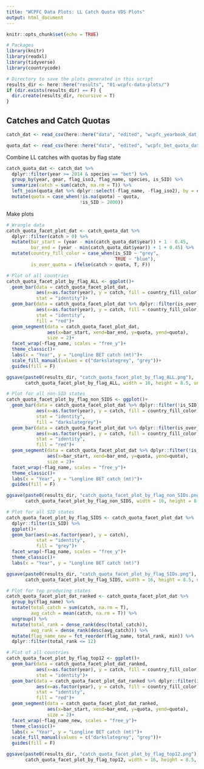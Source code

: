 ```yaml
---
title: "WCPFC Data Plots: LL Catch Quota VDS Plots"
output: html_document
---
```


```r
knitr::opts_chunk$set(echo = TRUE)

# Packages
library(knitr)
library(readxl)
library(tidyverse)
library(countrycode)

# Directory to save the plots generated in this script
results_dir <- here::here("results", "01-wcpfc-data-plots/")
if (dir.exists(results_dir) == F) {
  dir.create(results_dir, recursive = T)
} 
```

## Catches and Catch Quotas

```r
catch_dat <- read_csv(here::here("data", "edited", "wcpfc_yearbook_dat_tidy_1950_2018_LL_ONLY.csv"))

quota_dat <- read_csv(here::here("data", "edited", "wcpfc_bet_quota_dat_tidy_2014_2020.csv"))
```

Combine LL catches with quotas by flag state

```r
catch_quota_dat <- catch_dat %>%
  dplyr::filter(year >= 2014 & species == "bet") %>%
  group_by(year, gear, flag_iso3, flag_name, species, is_SID) %>%
  summarize(catch = sum(catch, na.rm = T)) %>%
  left_join(quota_dat %>% dplyr::select(-flag_name, -flag_iso2), by = c("year", "flag_iso3")) %>%
  mutate(quota = case_when(!is.na(quota) ~ quota,
                           !is_SID ~ 2000))
```

Make plots

```r
# Wrangle data
catch_quota_facet_plot_dat <- catch_quota_dat %>%
  dplyr::filter(catch > 0) %>%
  mutate(bar_start = (year - min(catch_quota_dat$year)) + 1 - 0.45,
         bar_end = (year - min(catch_quota_dat$year)) + 1 + 0.45) %>%
  mutate(country_fill_color = case_when(is_SID ~ "grey",
                                        TRUE ~ "blue"),
         is_over_quota = ifelse(catch > quota, T, F)) 

# Plot of all countries
catch_quota_facet_plot_by_flag_ALL <- ggplot()+
  geom_bar(data = catch_quota_facet_plot_dat,
           aes(x=as.factor(year), y = catch, fill = country_fill_color), 
           stat = "identity")+
  geom_bar(data = catch_quota_facet_plot_dat %>% dplyr::filter(is_over_quota),
           aes(x=as.factor(year), y = catch, fill = country_fill_color), 
           stat = "identity",
           fill = "red")+
  geom_segment(data = catch_quota_facet_plot_dat,
               aes(x=bar_start, xend=bar_end, y=quota, yend=quota),
               size = 2)+
  facet_wrap(~flag_name, scales = "free_y")+
  theme_classic()+
  labs(x = "Year", y = "Longline BET catch (mt)")+
  scale_fill_manual(values = c("darkslategrey", "grey"))+
  guides(fill = F)

ggsave(paste0(results_dir, "catch_quota_facet_plot_by_flag_ALL.png"), 
       catch_quota_facet_plot_by_flag_ALL, width = 16, height = 8.5, units = "in")
```

```r
# Plot for all non-SID states
catch_quota_facet_plot_by_flag_non_SIDS <- ggplot()+
  geom_bar(data = catch_quota_facet_plot_dat %>% dplyr::filter(!is_SID),
           aes(x=as.factor(year), y = catch, fill = country_fill_color), 
           stat = "identity",
           fill = "darkslategrey")+
  geom_bar(data = catch_quota_facet_plot_dat %>% dplyr::filter(is_over_quota),
           aes(x=as.factor(year), y = catch, fill = country_fill_color), 
           stat = "identity",
           fill = "red")+
  geom_segment(data = catch_quota_facet_plot_dat %>% dplyr::filter(!is_SID),
               aes(x=bar_start, xend=bar_end, y=quota, yend=quota),
               size = 2)+
  facet_wrap(~flag_name, scales = "free_y")+
  theme_classic()+
  labs(x = "Year", y = "Longline BET catch (mt)")+
  guides(fill = F)

ggsave(paste0(results_dir, "catch_quota_facet_plot_by_flag_non_SIDs.png"), 
       catch_quota_facet_plot_by_flag_non_SIDS, width = 16, height = 8.5, units = "in")
```

```r
# Plot for all SID states
catch_quota_facet_plot_by_flag_SIDS <- catch_quota_facet_plot_dat %>%
  dplyr::filter(is_SID) %>%
  ggplot()+
  geom_bar(aes(x=as.factor(year), y = catch), 
           stat = "identity",
           fill = "grey")+
  facet_wrap(~flag_name, scales = "free_y")+
  theme_classic()+
  labs(x = "Year", y = "Longline BET catch (mt)")

ggsave(paste0(results_dir, "catch_quota_facet_plot_by_flag_SIDs.png"), 
       catch_quota_facet_plot_by_flag_SIDS, width = 16, height = 8.5, units = "in")
```

```r
# Plot for top producing states
catch_quota_facet_plot_dat_ranked <- catch_quota_facet_plot_dat %>%
  group_by(flag_name) %>%
  mutate(total_catch = sum(catch, na.rm = T),
         avg_catch = mean(catch, na.rm = T)) %>%
  ungroup() %>%
  mutate(total_rank = dense_rank(desc(total_catch)),
         avg_rank = dense_rank(desc(avg_catch))) %>%
  mutate(flag_name_new = fct_reorder(flag_name, total_rank, min)) %>%
  dplyr::filter(total_rank <= 12)

# Plot of all countries
catch_quota_facet_plot_by_flag_top12 <- ggplot()+
  geom_bar(data = catch_quota_facet_plot_dat_ranked,
           aes(x=as.factor(year), y = catch, fill = country_fill_color), 
           stat = "identity")+
  geom_bar(data = catch_quota_facet_plot_dat_ranked %>% dplyr::filter(is_over_quota),
           aes(x=as.factor(year), y = catch, fill = country_fill_color), 
           stat = "identity",
           fill = "red")+
  geom_segment(data = catch_quota_facet_plot_dat_ranked,
               aes(x=bar_start, xend=bar_end, y=quota, yend=quota),
               size = 2)+
  facet_wrap(~flag_name_new, scales = "free_y")+
  theme_classic()+
  labs(x = "Year", y = "Longline BET catch (mt)")+
  scale_fill_manual(values = c("darkslategrey", "grey"))+
  guides(fill = F)

ggsave(paste0(results_dir, "catch_quota_facet_plot_by_flag_top12.png"), 
       catch_quota_facet_plot_by_flag_top12, width = 16, height = 8.5, units = "in")
```
